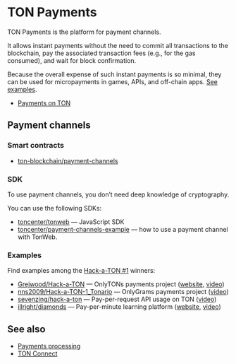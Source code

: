
# TON Payments

TON Payments is the platform for payment channels.

It allows instant payments without the need to commit all transactions to the blockchain, pay the associated transaction fees (e.g., for the gas consumed), and wait for block confirmation.

Because the overall expense of such instant payments is so minimal, they can be used for micropayments in games, APIs, and off-chain apps. [See examples](#examples).

- [Payments on TON](https://blog.ton.org/ton-payments)

## Payment channels

### Smart contracts

- [ton-blockchain/payment-channels](https://github.com/ton-blockchain/payment-channels)

### SDK

To use payment channels, you don’t need deep knowledge of cryptography.

You can use the following SDKs:

- [toncenter/tonweb](https://github.com/toncenter/tonweb) — JavaScript SDK
- [toncenter/payment-channels-example](https://github.com/toncenter/payment-channels-example) — how to use a payment channel with TonWeb.

### Examples

Find examples among the [Hack-a-TON #1](https://ton.org/hack-a-ton-1) winners:

- [Grejwood/Hack-a-TON](https://github.com/Grejwood/Hack-a-TON) — OnlyTONs payments project ([website](https://main.d3puvu1kvbh8ti.amplifyapp.com/), [video](https://www.youtube.com/watch?v=38JpX1vRNTk))
- [nns2009/Hack-a-TON-1_Tonario](https://github.com/nns2009/Hack-a-TON-1_Tonario) — OnlyGrams payments project ([video](https://www.youtube.com/watch?v=gm5-FPWn1XM))
- [sevenzing/hack-a-ton](https://github.com/sevenzing/hack-a-ton) — Pay-per-request API usage on TON ([video](https://www.youtube.com/watch?v=7lAnbyJdpOA&feature=youtu.be))
- [illright/diamonds](https://github.com/illright/diamonds) — Pay-per-minute learning platform ([website](https://diamonds-ton.vercel.app/), [video](https://www.youtube.com/watch?v=g9wmdOjAv1s))

## See also

- [Payments processing](/v3/guidelines/dapps/asset-processing/payments-processing)
- [TON Connect](/v3/guidelines/ton-connect/overview)

<Feedback />
